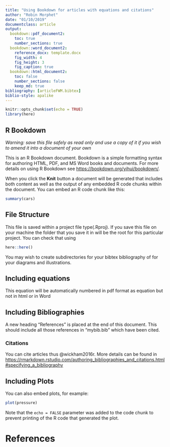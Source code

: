 ---
title: "Using Bookdown for articles with equations and citations"
author: "Robin Morphet"
date: "01/10/2019"
documentclass: article
output: 
  bookdown::pdf_document2:
    toc: true
    number_sections: true
  bookdown::word_document2:
    reference_docx: template.docx
    fig_width: 4
    fig_height: 3
    fig_caption: true
  bookdown::html_document2:
    toc: false
    number_sections: false
    keep_md: true
bibliography: [articleFWM.bibtex]
biblio-style: apalike
---

```{r setup, include=FALSE}
knitr::opts_chunk$set(echo = TRUE)
library(here)
```

## R Bookdown
*Warning: save this file safely as read only and use a copy of it if you wish to amend it into a document of your own*

This is an R Bookdown document. Bookdown is a simple formatting syntax for authoring HTML, PDF, and MS Word books and documents. For more details on using R Bookdown see <https://bookdown.org/yihui/bookdown/>.

When you click the **Knit** button a document will be generated that includes both content as well as the output of any embedded R code chunks within the document. You can embed an R code chunk like this:

```{r cars}
summary(cars)
```
## File Structure
This file is saved within a project file type(.Rproj). If you save this file on your machine the folder that you save it in will be the root for this particular project.  You can check that using
```{r}
here::here()
```
You may wish to create subdirectories for your bibtex bibliography of for your diagrams and illustrations.

## Including equations
\begin{equation}
\label{eq:simple}
y = x^2
\end{equation}

This equation will be automatically numbered in pdf format as equation \autoref{eq:simple} but not in html or in Word

## Including Bibliographies
A new heading "References" is placed at the end of this document. This should include all those references in "mybib.bib" which have been cited.

### Citations

You can cite articles thus @wickham2016r. More details can be found in <https://rmarkdown.rstudio.com/authoring_bibliographies_and_citations.html#specifying_a_bibliography>

## Including Plots

You can also embed plots, for example:

```{r pressure, echo=FALSE}

plot(pressure)
```

Note that the `echo = FALSE` parameter was added to the code chunk to prevent printing of the R code that generated the plot.

# References

